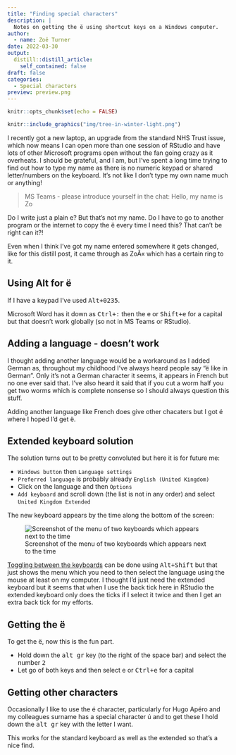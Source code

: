 ```yaml
---
title: "Finding special characters"
description: |
  Notes on getting the ë using shortcut keys on a Windows computer.
author:
  - name: Zoë Turner
date: 2022-03-30
output:
  distill::distill_article:
    self_contained: false
draft: false
categories:
  - Special characters
preview: preview.png  
---
```



```r
knitr::opts_chunk$set(echo = FALSE)
```

```r
knitr::include_graphics("img/tree-in-winter-light.png")
```

I recently got a new laptop, an upgrade from the standard NHS Trust issue, which now means I can open more than one session of RStudio and have lots of other Microsoft programs open without the fan going crazy as it overheats. I should be grateful, and I am, but I've spent a long time trying to find out how to type my name as there is no numeric keypad or shared letter/numbers on the keyboard. It's not like I don't type my own name much or anything!

> MS Teams - please introduce yourself in the chat:
> Hello, my name is Zo

Do I write just a plain e? But that's not my name. Do I have to go to another program or the internet to copy the ë every time I need this? That can't be right can it?! 

Even when I think I've got my name entered somewhere it gets changed, like for this distill post, it came through as ZoÃ« which has a certain ring to it.

## Using Alt for ë

If I have a keypad I've used <kbd>Alt+0235</kbd>. 

Microsoft Word has it down as <kbd>Ctrl+:</kbd> then the e or <kbd>Shift+e</kbd> for a capital but that doesn't work globally (so not in MS Teams or RStudio).

## Adding a language - doesn't work

I thought adding another language would be a workaround as I added German as, throughout my childhood I've always heard people say "ë like in German". Only it's not a German character it seems, it appears in French but no one ever said that. I've also heard it said that if you cut a worm half you get two worms which is complete nonsense so I should always question this stuff.

Adding another language like French does give other chacaters but I got é where I hoped I'd get ë.

## Extended keyboard solution

The solution turns out to be pretty convoluted but here it is for future me:

* `Windows button` then `Language settings`
* `Preferred language` is probably already `English (United Kingdom)`
* Click on the language and then `Options`
* `Add keyboard` and scroll down (the list is not in any order) and select `United Kingdom Extended`

The new keyboard appears by the time along the bottom of the screen:

![Screenshot of the menu of two keyboards which appears next to the time](img/keyboards-menu.png)

[Toggling between the keyboards](https://support.microsoft.com/en-us/office/switch-between-languages-using-the-language-bar-1c2242c0-fe15-4bc3-99bc-535de6f4f258#:~:text=Keyboard%20shortcut%3A%20To%20switch%20between,of%20the%20active%20keyboard%20layout.) can be done using <kbd>Alt+Shift</kbd> but that just shows the menu which you need to then select the language using the mouse at least on my computer. I thought I'd just need the extended keyboard but it seems that when I use the back tick here in RStudio the extended keyboard only does the ticks if I select it twice and then I get an extra back tick for my efforts.

## Getting the ë

To get the ë, now this is the fun part.

* Hold down the <kbd>alt gr</kbd> key (to the right of the space bar) and select the number <kbd>2</kbd>
* Let go of both keys and then select e or <kbd>Ctrl+e</kbd> for a capital

## Getting other characters

Occasionally I like to use the é character, particularly for Hugo Apéro and my colleagues surname has a special character ú and to get these I hold down the <kbd>alt gr</kbd> key with the letter I want.

This works for the standard keyboard as well as the extended so that's a nice find.